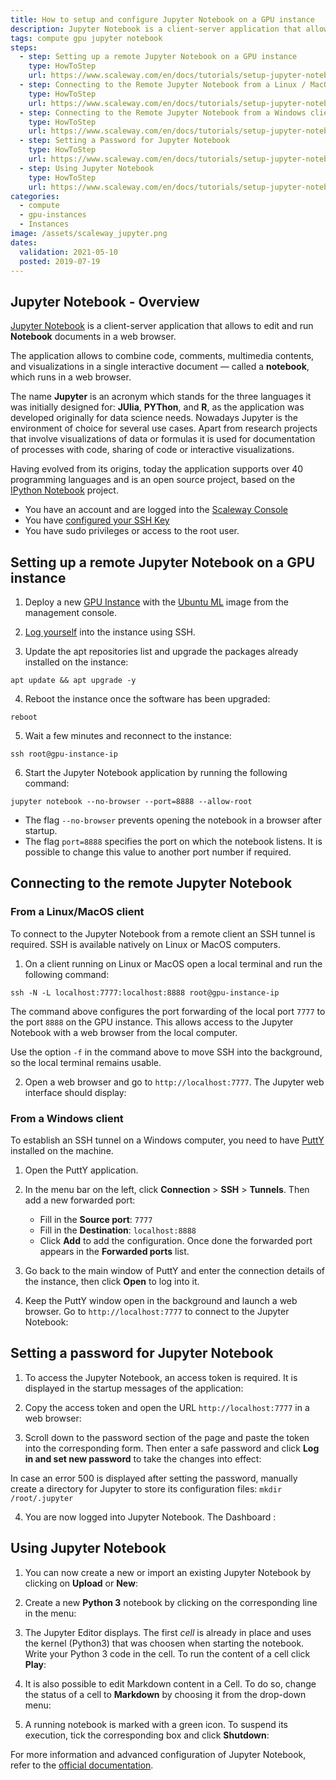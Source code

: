 ```yaml
---
title: How to setup and configure Jupyter Notebook on a GPU instance
description: Jupyter Notebook is a client-server application that allows to edit and run Notebook-documents in a web browser.
tags: compute gpu jupyter notebook 
steps:
  - step: Setting up a remote Jupyter Notebook on a GPU instance
    type: HowToStep
    url: https://www.scaleway.com/en/docs/tutorials/setup-jupyter-notebook#-Setting-up-a-remote-Jupyter-Notebook-on-a-GPU-instance
  - step: Connecting to the Remote Jupyter Notebook from a Linux / MacOS client
    type: HowToStep
    url: https://www.scaleway.com/en/docs/tutorials/setup-jupyter-notebook#-Connecting-to-the-Remote-Jupyter-Notebook-from-a-LinuxMacOS-client
  - step: Connecting to the Remote Jupyter Notebook from a Windows client
    type: HowToStep
    url: https://www.scaleway.com/en/docs/tutorials/setup-jupyter-notebook#-Connecting-to-the-Remote-Jupyter-Notebook-from-a-Windows-client
  - step: Setting a Password for Jupyter Notebook
    type: HowToStep
    url: https://www.scaleway.com/en/docs/tutorials/setup-jupyter-notebook#-Creating-a-Password-for-Jupyter-Notebook
  - step: Using Jupyter Notebook
    type: HowToStep
    url: https://www.scaleway.com/en/docs/tutorials/setup-jupyter-notebook#-Using-Jupyter-Notebook
categories:
  - compute
  - gpu-instances
  - Instances
image: /assets/scaleway_jupyter.png
dates:
  validation: 2021-05-10
  posted: 2019-07-19
---
```


## Jupyter Notebook - Overview

[Jupyter Notebook](https://jupyter.org/) is a client-server application that allows to edit and run **Notebook** documents in a web browser.

The application allows to combine code, comments, multimedia contents, and visualizations in a single interactive document — called a **notebook**, which runs in a web browser.

The name **Jupyter** is an acronym which stands for the three languages it was initially designed for: **JUlia**, **PYThon**, and **R**, as the application was developed originally for data science needs. Nowadays Jupyter is the environment of choice for several use cases. Apart from research projects that involve visualizations of data or formulas it is used for documentation of processes with code, sharing of code or interactive visualizations.

Having evolved from its origins, today the application supports over 40 programming languages and is an open source project, based on the [IPython Notebook](https://ipython.org/) project.

<Message type="requirement">

- You have an account and are logged into the [Scaleway Console](https://console.scaleway.com)
- You have [configured your SSH Key](/console/my-project/how-to/create-ssh-key/)
- You have sudo privileges or access to the root user.

</Message>

## Setting up a remote Jupyter Notebook on a GPU instance

1. Deploy a new [GPU Instance](/compute/instances/how-to/create-an-instance/) with the [Ubuntu ML](https://www.scaleway.com/en/imagehub/) image from the management console.

2. [Log yourself](/compute/instances/how-to/connect-to-instance/) into the instance using SSH.

3. Update the apt repositories list and upgrade the packages already installed on the instance:

  ```
  apt update && apt upgrade -y
  ```

4. Reboot the instance once the software has been upgraded:

  ```
  reboot
  ```

5. Wait a few minutes and reconnect to the instance:

  ```
  ssh root@gpu-instance-ip
  ```

6. Start the Jupyter Notebook application by running the following command:

  ```
  jupyter notebook --no-browser --port=8888 --allow-root
  ```

  * The flag `--no-browser` prevents opening the notebook in a browser after startup.
  * The flag `port=8888` specifies the port on which the notebook listens. It is possible to change this value to another port number if required.

## Connecting to the remote Jupyter Notebook 

### From a Linux/MacOS client

To connect to the Jupyter Notebook from a remote client an SSH tunnel is required. SSH is available natively on Linux or MacOS computers.

1. On a client running on Linux or MacOS open a local terminal and run the following command:

  ```
  ssh -N -L localhost:7777:localhost:8888 root@gpu-instance-ip
  ```

  The command above configures the port forwarding of the local port `7777` to the port `8888` on the GPU instance. This allows access to the Jupyter Notebook with a web browser from the local computer.

  <Message type="tip">

  Use the option `-f` in the command above to move SSH into the background, so the local terminal remains usable.

  </Message>

2. Open a web browser and go to `http://localhost:7777`. The Jupyter web interface should display:

  <Lightbox src="scaleway-login_mac.png" alt="" />

### From a Windows client

To establish an SSH tunnel on a Windows computer, you need to have [PuttY](https://www.chiark.greenend.org.uk/~sgtatham/putty/latest.html) installed on the machine.

1. Open the PuttY application.

2. In the menu bar on the left, click **Connection** > **SSH** > **Tunnels**. Then add a new forwarded port:

    - Fill in the **Source port**: `7777`
    - Fill in the **Destination**: `localhost:8888`
    - Click **Add** to add the configuration. Once done the forwarded port appears in the **Forwarded ports** list.

  <Lightbox src="scaleway-putty.png" alt="" />

3. Go back to the main window of PuttY and enter the connection details of the instance, then click **Open** to log into it.

4. Keep the PuttY window open in the background and launch a web browser. Go to `http://localhost:7777` to connect to the Jupyter Notebook:

  <Lightbox src="scaleway-login_win.png" alt="" />

## Setting a password for Jupyter Notebook

1. To access the Jupyter Notebook, an access token is required. It is displayed in the startup messages of the application:

<Lightbox src="scaleway-token.png" alt="" />

2. Copy the access token and open the URL `http://localhost:7777` in a web browser:

<Lightbox src="scaleway-login_mac.png" alt="" />

3. Scroll down to the password section of the page and paste the token into the corresponding form. Then enter a safe password and click **Log in and set new password** to take the changes into effect:

  <Lightbox src="scaleway-setup_password.png" alt="" />

  <Message type="tip">

  In case an error 500 is displayed after setting the password, manually create a directory for Jupyter to store its configuration files: `mkdir /root/.jupyter`

  </Message>

4. You are now logged into Jupyter Notebook. The Dashboard :

  <Lightbox src="scaleway-jupyter_dashboard.png" alt="" />

## Using Jupyter Notebook

1. You can now create a new or import an existing Jupyter Notebook by clicking on **Upload** or **New**:

  <Lightbox src="scaleway-upload_create_notebook.png" alt="" />

2. Create a new **Python 3** notebook by clicking on the corresponding line in the menu:

  <Lightbox src="scaleway-new_notebook.png" alt="" />

3. The Jupyter Editor displays. The first _cell_ is already in place and uses the kernel (Python3) that was choosen when starting the notebook. Write your Python 3 code in the cell. To run the content of a cell click **Play**:

  <Lightbox src="scaleway-jupyter_editor.png" alt="" />

4. It is also possible to edit Markdown content in a Cell. To do so, change the status of a cell to **Markdown** by choosing it from the drop-down menu:

  <Lightbox src="scaleway-jupyter_markdown.png" alt="" />

5. A running notebook is marked with a green icon. To suspend its execution, tick the corresponding box and click **Shutdown**:

  <Lightbox src="scaleway-running_notebook.png" alt="" />

For more information and advanced configuration of Jupyter Notebook, refer to the [official documentation](https://jupyter-notebook.readthedocs.io/en/stable/examples/Notebook/examples_index.html).
